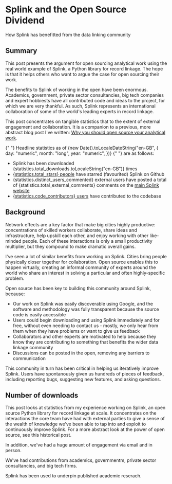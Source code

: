 

# Splink and the Open Source Dividend

<Subtitle>
  How Splink has benefitted from the data linking community
</Subtitle>

## Summary

This post presents the argument for open sourcing analytical work using the real world example of Splink, a Python library for record linkage.  The hope is that it helps others who want to argue the case for open sourcing their work.

The benefits to Splink of working in the open have been enormous.   Academics, government, private sector consultancies, big tech companies and expert hobbiests have all contributed code and ideas to the project, for which we are very thankful.  As such, Splink represents an international collaboration of some of the world's leading experts in record linkage.

This post concentrates on tangible statistics that to the extent of external engagement and collaboration.  It is a companion to a previous, more abstract blog post I've written:  [Why you should open source your analytical work](https://www.robinlinacre.com/open_sourcing_analytical_work/).

<p>
  {" "}
  Headline statistics as of <span>
    {new Date().toLocaleDateString("en-GB", {
      day: "numeric",
      month: "long",
      year: "numeric",
    })}
  </span> {" "} are as follows:
</p>

<ul>
  <li>Splink has been downloaded <span>{statistics.total_downloads.toLocaleString("en-GB")}</span> times</li>

  <li><a href="https://github.com/moj-analytical-services/splink/stargazers"><span>{statistics.total_stars}</span> people</a> have starred (favourited) Splink on Github </li>

  <li><span>{statistics.distinct_users_commented}</span> external users have posted a total of  <span>{statistics.total_external_comments}</span> comments on the <a href="http://github.com/moj-analytical-services/splink">main Splink website</a></li>

  <li><a href="https://github.com/moj-analytical-services/splink/graphs/contributors"><span>{statistics.code_contributors}</span>  users</a> have contributed to the codebase</li>

</ul>

## Background

Network effects are a key factor that make big cities highly productive: concentrations of skilled workers collaborate, share ideas and infrastructure, help upskill each other, and enjoy working with other like-minded people. Each of these interactions is only a small productivity multiplier, but they compound to make dramatic overall gains.

I've seen a lot of similar benefits from working on Splink. Cities bring people physically closer together for collaboration. Open source enables this to happen virtually, creating an informal community of experts around the world who share an interest in solving a particular and often highly-specific problem.

Open source has been key to building this community around Splink, because:

- Our work on Splink was easily discoverable using Google, and the software and methodology was fully transparent because the source code is easily accessible
- Users could begin downloading and using Splink immediately and for free, without even needing to contact us - mostly, we only hear from them when they have problems or want to give us feedback
- Collaborators and other experts are motivated to help because they know they are contributing to something that benefits the wider data linkage community
- Discussions can be posted in the open, removing any barriers to communication

This community in turn has been critical in helping us iteratively improve Splink. Users have spontanously given us hundreds of pieces of feedback, including reporting bugs, suggesting new features, and asking questions.



## Number of downloads


<VegaLite spec={monthly_downloads_by_release} />


This post looks at statistics from my experience working on Splink, an open source Python library for record linkage at scale. It concentrates on the interactions the core team have had with external parties to give a sense of the wealth of knowledge we’ve been able to tap into and exploit to continuously improve Splink. For a more abstract look at the power of open source, see this historical post.




<VegaLite spec={star_chart} />


In addition, we've had a huge amount of engagement via email and in person.

We've had contributions from academics, governmentm, private sector consultancies, and big tech firms.

Splink has been used to underpin published academic reserach.

<VegaLite spec={cumulative_download_count} />

